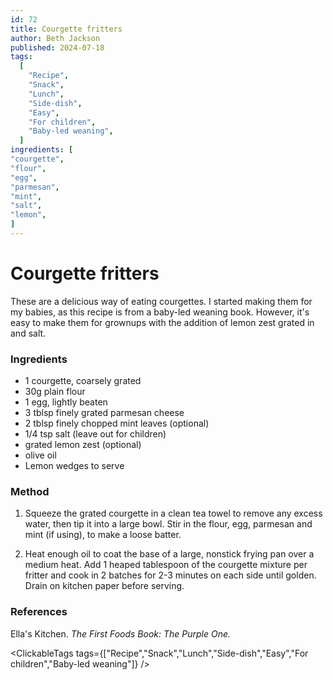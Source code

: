 ```yaml
---
id: 72
title: Courgette fritters
author: Beth Jackson
published: 2024-07-18
tags:
  [
    "Recipe",
    "Snack",
    "Lunch",
    "Side-dish",
    "Easy",
    "For children",
    "Baby-led weaning",
  ]
ingredients: [
"courgette",
"flour",
"egg",
"parmesan",
"mint",
"salt",
"lemon",
]
---
```


# Courgette fritters

<BlogTextWrapper>

These are a delicious way of eating courgettes. I started making them for my babies, as this recipe is from a baby-led weaning book. However, it's easy to make them for grownups with the addition of lemon zest grated in and salt.

</BlogTextWrapper>

<BlogTextWrapper>

### Ingredients

- 1 courgette, coarsely grated
- 30g plain flour
- 1 egg, lightly beaten
- 3 tblsp finely grated parmesan cheese
- 2 tblsp finely chopped mint leaves (optional)
- 1/4 tsp salt (leave out for children)
- grated lemon zest (optional)
- olive oil
- Lemon wedges to serve

</BlogTextWrapper>

<BlogTextWrapper>

### Method

1. Squeeze the grated courgette in a clean tea towel to remove any excess water, then tip it into a large bowl. Stir in the flour, egg, parmesan and mint (if using), to make a loose batter.

2. Heat enough oil to coat the base of a large, nonstick frying pan over a medium heat. Add 1 heaped tablespoon of the courgette mixture per fritter and cook in 2 batches for 2-3 minutes on each side until golden. Drain on kitchen paper before serving.

</BlogTextWrapper>

<BlogTextWrapper>

### References

Ella's Kitchen. _The First Foods Book: The Purple One._

</BlogTextWrapper>

<ClickableTags tags={["Recipe","Snack","Lunch","Side-dish","Easy","For children","Baby-led weaning"]} />
